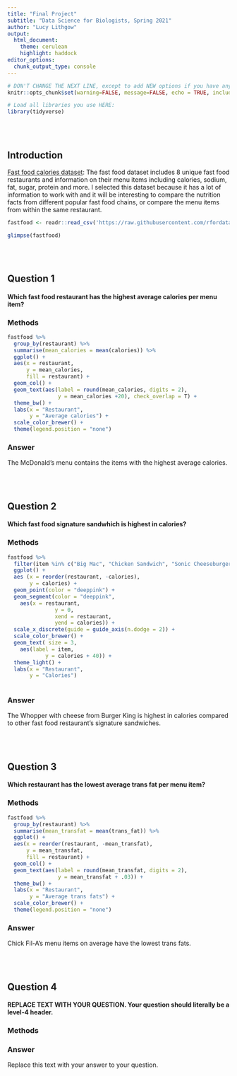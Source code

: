 ```yaml
---
title: "Final Project"
subtitle: "Data Science for Biologists, Spring 2021"
author: "Lucy Lithgow"
output: 
  html_document:
    theme: cerulean
    highlight: haddock
editor_options: 
  chunk_output_type: console
---
```


```r
# DON'T CHANGE THE NEXT LINE, except to add NEW options if you have any.
knitr::opts_chunk$set(warning=FALSE, message=FALSE, echo = TRUE, include = TRUE)

# Load all libraries you use HERE:
library(tidyverse)
```

<br><br>

## Introduction

[Fast food calories dataset](https://github.com/rfordatascience/tidytuesday/blob/master/data/2018/2018-09-04/fastfood_calories.csv):
The fast food dataset includes 8 unique fast food restaurants and information on their menu items including calories, sodium, fat, sugar, protein and more. I selected this dataset because it has a lot of information to work with and it will be interesting to compare the nutrition facts from different popular fast food chains, or compare the menu items from within the same restaurant.

```r
fastfood <- readr::read_csv('https://raw.githubusercontent.com/rfordatascience/tidytuesday/master/data/2018/2018-09-04/fastfood_calories.csv')

glimpse(fastfood)
```

<br><br>

## Question 1

#### Which fast food restaurant has the highest average calories per menu item?

### Methods
```r
fastfood %>%
  group_by(restaurant) %>%
  summarise(mean_calories = mean(calories)) %>%
  ggplot() +
  aes(x = restaurant,
      y = mean_calories,
      fill = restaurant) +
  geom_col() +
  geom_text(aes(label = round(mean_calories, digits = 2),
                y = mean_calories +20), check_overlap = T) +
  theme_bw() +
  labs(x = "Restaurant",
       y = "Average calories") +
  scale_color_brewer() +
  theme(legend.position = "none")

```

### Answer

The McDonald's menu contains the items with the highest average calories.


<br><br>

## Question 2

#### Which fast food signature sandwhich is highest in calories?

### Methods
```r
fastfood %>%
  filter(item %in% c("Big Mac", "Chicken Sandwich", "Sonic Cheeseburger W/ Ketchup", "Classic Roast Beef", "WHOPPER w/ Cheese", "Original Cheeseburger")) %>%
  ggplot() +
  aes (x = reorder(restaurant, -calories),
       y = calories) +
  geom_point(color = "deeppink") +
  geom_segment(color = "deeppink",
    aes(x = restaurant,
               y = 0,
               xend = restaurant,
               yend = calories)) +
  scale_x_discrete(guide = guide_axis(n.dodge = 2)) +
  scale_color_brewer() +
  geom_text( size = 3,
    aes(label = item,
            y = calories + 40)) +
  theme_light() +
  labs(x = "Restaurant",
       y = "Calories")
  
```

### Answer

The Whopper with cheese from Burger King is highest in calories compared to other fast food restaurant's signature sandwiches. 

<br><br>

## Question 3

#### Which restaurant has the lowest average trans fat per menu item?

### Methods
```r
fastfood %>%
  group_by(restaurant) %>%
  summarise(mean_transfat = mean(trans_fat)) %>%
  ggplot() +
  aes(x = reorder(restaurant, -mean_transfat),
      y = mean_transfat,
      fill = restaurant) +
  geom_col() +
  geom_text(aes(label = round(mean_transfat, digits = 2),
                y = mean_transfat + .03)) +
  theme_bw() +
  labs(x = "Restaurant",
       y = "Average trans fats") +
  scale_color_brewer() +
  theme(legend.position = "none")


```

### Answer

Chick Fil-A's menu items on average have the lowest trans fats.


<br><br>

## Question 4

#### REPLACE TEXT WITH YOUR QUESTION. Your question should literally be a level-4 header.

### Methods

### Answer

Replace this text with your answer to your question.
